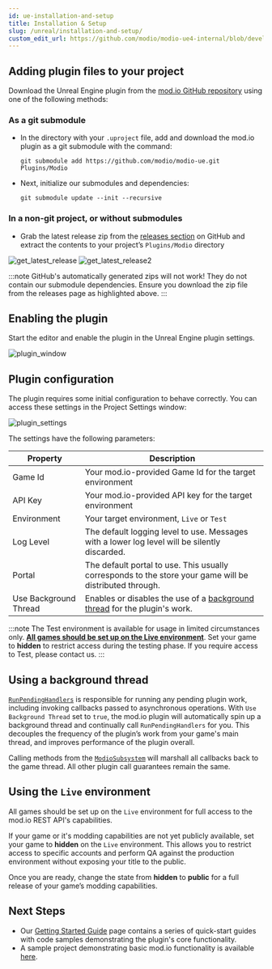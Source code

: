 ```yaml
---
id: ue-installation-and-setup
title: Installation & Setup
slug: /unreal/installation-and-setup/
custom_edit_url: https://github.com/modio/modio-ue4-internal/blob/develop/Plugins/Modio/Doc/installation-and-setup.mdx
---
```


## Adding plugin files to your project

Download the Unreal Engine plugin from the [mod.io GitHub repository](https://github.com/modio/modio-ue) using one of the following methods:

### As a git submodule

- In the directory with your `.uproject` file, add and download the mod.io plugin as a git submodule with the command: 

   `git submodule add https://github.com/modio/modio-ue.git Plugins/Modio`

- Next, initialize our submodules and dependencies: 
   
   `git submodule update --init --recursive`

### In a non-git project, or without submodules

- Grab the latest release zip from the [releases section](https://github.com/modio/modio-ue/releases) on GitHub and extract the contents to your project’s `Plugins/Modio` directory

![get_latest_release](img/get_latest_release.png) ![get_latest_release2](img/get_latest_release2.png)

:::note
GitHub's automatically generated zips will not work! They do not contain our submodule dependencies. Ensure you download the zip file from the releases page as highlighted above.
:::

## Enabling the plugin

Start the editor and enable the plugin in the Unreal Engine plugin settings.

![plugin_window](img/plugin_window.png)



## Plugin configuration

The plugin requires some initial configuration to behave correctly. You can access these settings in the Project Settings window:

![plugin_settings](img/plugin_settings.png)

The settings have the following parameters:

| Property | Description |
| --- | --- |
| Game Id | Your mod.io-provided Game Id for the target environment |
| API Key | Your mod.io-provided API key for the target environment |
| Environment | Your target environment, `Live` or `Test` |
| Log Level | The default logging level to use. Messages with a lower log level will be silently discarded. |
| Portal | The default portal to use. This usually corresponds to the store your game will be distributed through. |
| Use Background Thread | Enables or disables the use of a [background thread](#using-a-background-thread) for the plugin's work. |

:::note
The Test environment is available for usage in limited circumstances only. **[All games should be set up on the Live environment](/unreal/setup/#using-the-live-environment)**. Set your game to **hidden** to restrict access during the testing phase. If you require access to Test, please contact us.
:::

## Using a background thread

[`RunPendingHandlers`](https://docs.mod.io/unrealref/#RunPendingHandlers) is responsible for running any pending plugin work, including invoking callbacks passed to asynchronous operations.  With `Use Background Thread`  set to `true`, the mod.io plugin will automatically spin up a background thread and continually call `RunPendingHandlers` for you. This decouples the frequency of the plugin’s work from your game's main thread, and improves performance of the plugin overall.

Calling methods from the [`ModioSubsystem`](https://docs.mod.io/unrealref/#_modiosubsystem) will marshall all callbacks back to the game thread.  All other plugin call guarantees remain the same.

## Using the `Live` environment

All games should be set up on the `Live` environment for full access to the mod.io REST API's capabilities. 

If your game or it's modding capabilities are not yet publicly available, set your game to **hidden** on the `Live` environment.  This allows you to restrict access to specific accounts and perform QA against the production environment without exposing your title to the public. 

Once you are ready, change the state from **hidden** to **public** for a full release of your game’s modding capabilities.

## Next Steps
 
* Our [Getting Started Guide](/unreal/getting-started/) page contains a series of quick-start guides with code samples demonstrating the plugin's core functionality.
* A sample project demonstrating basic mod.io functionality is available [here](https://go.mod.io/ue5-sample).
